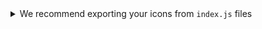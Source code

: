 <details>
    <summary >We recommend exporting your icons from <code>index.js</code> files</summary>
    ```jsx
    // assets/index.js

    import { createIcon, createMultiVariantIcon } from "@sharegate/orbit-ui";
    import { ReactComponent as Azure32 } from "./icon-azure-32.svg";
    import { ReactComponent as Filter24 } from "./icon-filter-24.svg";
    import { ReactComponent as Filter32 } from "./icon-filter-32.svg";

    export const AzureIcon32 = createIcon(Azure32);
    export const FilterIcon = createMultiVariantIcon(Filter24, Filter32);
    ```

    ```jsx
    import { AzureIcon32, FilterIcon } from "./assets";

    () => (
        <>
            <AzureIcon32 />
            <FilterIcon />
        </>
    );
    ```
</details>
